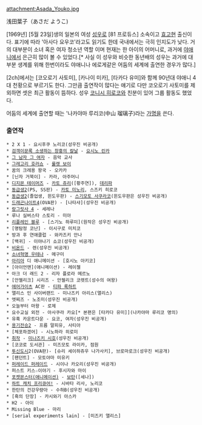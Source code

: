attachment:Asada_Youko.jpg

浅田葉子（あさだ ようこ)

[1969년] [5월 23일]생의 일본의 여성 [[성우]]로 [81 프로듀스] 소속이고 [[효고]][[현]] 출신이다. 표기에 따라 '아사다 요우코'라고도 읽기도 한데 국내에서는 극히 인지도가 낮다. 거의 대부분이 소녀 혹은 여자 청소년 역할 이며 현재는 한 아이의 어머니로, 과거에 [[야애니]]에서 은근히 많이 볼 수 있었다.[* 사실 이 성우와 비슷한 동년배의 성우는 과거에 대부분 생계를 위해 한번이라도 야애니나 에로게같은 어둠의 세계에 출연한 경우가 많다.] 

[2ch]에서는 [코오로기 사토미], [카나이 미카], [타카다 유미]와 함께 90년대 야애니 4대 천황으로 부르기도 한다. 그만큼 출연작이 많다는 얘기로 다만 코오로기 사토미를 제외하면 셋은 최근 활동이 뜸하다. 성우 [[코니시 히로코]]와 친분이 있어 그룹 활동도 했었다. 

어둠의 세계에 출연할 때는 '나카야마 루리코(中山 瑠璃子)라는 [[가명]]을 쓴다.

=== 출연작 ===
 * 2 X 1 - 요시후쿠 노리코(성우진 비공개)
 * [[검객이문록 소생하는 창홍의 칼날]] - [[요시노 린카]]
 * [[그 남자 그 여자]] - 음악 교사
 * [[그레고리 호러쇼]] - [[룰렛 보이]]
 * 꿈의 크레용 왕국 - 오카카 
 * [닌자 거북이] - 카라, 아주머니
 * [[디지몬 테이머즈]] - [[카토 쥬리]]([황주연]), [[데리파]]
 * [[동급생2]](PS, SS판) - [[카토 미노리]], 스즈키 히로코
 * [[동급생2]](졸업생, 윈도우판) - [[스기모토 사쿠라코]](윈도우판은 성우진 비공개)
 * [[드래곤나이트4]](OVA판) - [나타샤](성우진 비공개)
 * [[랑그릿사 4]] - 세레나
 * 루나 실버스타 스토리 - 미아
 * [[리플레인 블루]] - [스기노 하루미](원작은 성우진 비공개)
 * [명탐정 코난] - 이시구로 미치코
 * 방과 후 연애클럽 - 와카즈키 안나
 * [백귀] - 이야나기 쇼코(성우진 비공개)
 * [[비욘드]] - 렌(성우진 비공개)
 * [[소녀혁명 우테나]] - 메구미
 * [[아리아]] 디 애니메이션 - [호시노 아키코]
 * [아이언맨](애니메이션) - 레이첼 
 * 아크 더 래드 2 - 리자 플로라 메르노
 * [안젤리크] 시리즈 - 안젤리크 코렛트(성수의 여왕)
 * [[에어가이츠]] AC판 - [[티파 록하트]]
 * 앨리스 인 사이버랜드 - 미나즈키 아리스(앨리스)
 * 엣찌즈 - 노조미(성우진 비공개)
 * 오늘부터 마왕 - 로제
 * 요수교실 외전 - 아사쿠라 카요[* 본편은 [타카다 유미]](나카야마 루리코 명의)
 * 유혹 카운트다운 - 요코, 여자(성우진 비공개)
 * [[용기전승2]] - 프름 말피유, 사티아
 * [체포하겠어] - 시노하라 히로미
 * [[취작]] - [[미나즈키 시호]](성우진 비공개)
 * [코코로 도서관] - 미즈모토 라이카, 점원
 * [[투신도시]]2(OVA판)- [슈리 세이하쥬우 나가사키], 브로마로크(성우진 비공개)
 * [팬던트] - 모토야마 미유키
 * [[퍼레이드 퍼레이드]] - 시이나 카오리(성우진 비공개)
 * 퍼스트 키스☆이야기 - 후시자와 마이
 * [[포켓몬스터(애니메이션)]] - [[보탄]]([세나])
 * [[하트 캐치 프리큐어!]] - 시바타 리사, 노리코
 * 한탄의 건강우량아 - 수하B(성우진 비공개)
 * [흑의 단장] - 카시와기 아스카
 * H2 - 아이
 * Missing Blue - 마리
 * [serial experiments lain] - [미즈키 앨리스]
